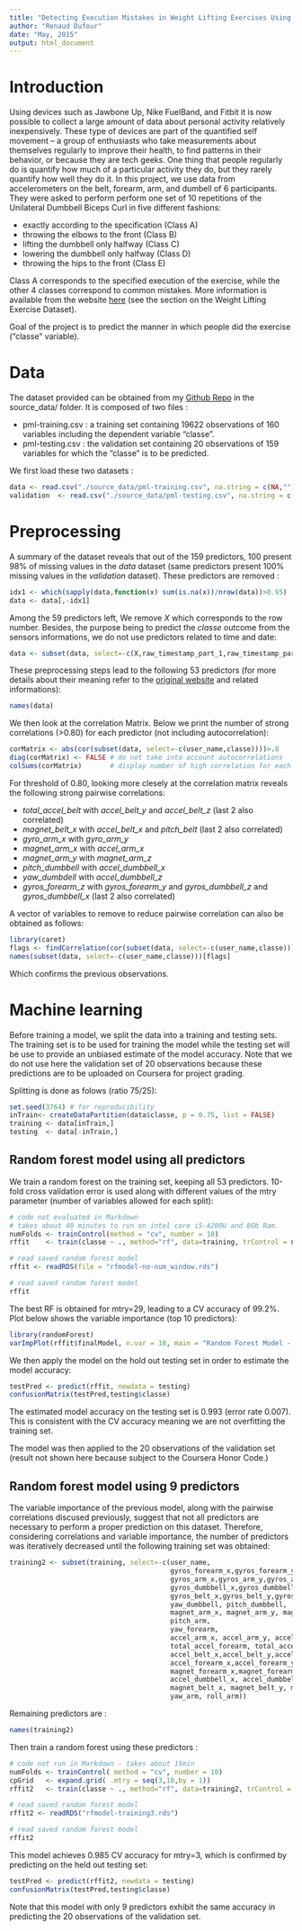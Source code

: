 ```yaml
---
title: "Detecting Execution Mistakes in Weight Lifting Exercises Using On-body sensing and Machine Learning"
author: "Renaud Dufour"
date: "May, 2015"
output: html_document
---
```


# Introduction

Using devices such as Jawbone Up, Nike FuelBand, and Fitbit it is now possible to collect a large amount of 
data about personal activity relatively inexpensively. These type of devices are part of the quantified self
movement – a group of enthusiasts who take measurements about themselves regularly to improve their
health, to find patterns in their behavior, or because they are tech geeks. One thing that people regularly do
is quantify how much of a particular activity they do, but they rarely quantify how well they do it.
In this project, we use data from accelerometers on the belt, forearm, arm, and dumbell of 6
participants. They were asked to perform perform one set of 10 repetitions of the Unilateral Dumbbell Biceps Curl in five different fashions:

* exactly according to the specification (Class A)
* throwing the elbows to the front (Class B)
* lifting the dumbbell only halfway (Class C)
* lowering the dumbbell only halfway (Class D)
* throwing the hips to the front (Class E)

Class A corresponds to the specified execution of the exercise, while the other 4 classes correspond to common mistakes.
More information is available from the website [here](http://groupware.les.inf.puc-rio.br/har]) (see the section on the Weight Lifting Exercise Dataset).

Goal of the project is to predict the manner in which people did the exercise ("classe" variable).

# Data

The dataset provided can be obtained from my [Github Repo](https://github.com/duf59/plm_project) in the source_data/ folder.
It is composed of two files : 

* pml-training.csv : a training set containing 19622 observations of 160 variables including the dependent variable "classe".
* pml-testing.csv : the validation set containing 20 observations of 159 variables for which the "classe" is to be predicted.

We first load these two datasets :

```r
data <- read.csv("./source_data/pml-training.csv", na.string = c(NA,""))
validation  <- read.csv("./source_data/pml-testing.csv", na.string = c(NA,""))
```

# Preprocessing

A summary of the dataset reveals that out of the 159 predictors, 100 present 98% of missing values in the *data* dataset (same predictors present 100% missing values in the *validation* dataset). These predictors are removed :

```r
idx1 <- which(sapply(data,function(x) sum(is.na(x))/nrow(data))>0.95)
data <- data[,-idx1]
```

Among the 59 predictors left, We remove *X* which corresponds to the row number.
Besides, the purpose being to predict the *classe* outcome from the sensors informations,
we do not use predictors related to time and date:

```r
data <- subset(data, select=-c(X,raw_timestamp_part_1,raw_timestamp_part_2,cvtd_timestamp,new_window,num_window))
```

These preprocessing steps lead to the following 53 predictors (for more details about their meaning refer to the [original website](http://groupware.les.inf.puc-rio.br/har]) and related informations):

```r
names(data)
```

We then look at the correlation Matrix. Below we print the number of strong correlations (>0.80) for each predictor (not including autocorrelation):

```r
corMatrix <- abs(cor(subset(data, select=-c(user_name,classe))))>.8
diag(corMatrix) <- FALSE # do not take into account autocorrelations
colSums(corMatrix)       # display number of high correlation for each variable
```

For threshold of 0.80, looking more clesely at the correlation matrix reveals the following strong pairwise correlations:

* *total_accel_belt* with *accel_belt_y* and *accel_belt_z* (last 2 also correlated)
* *magnet_belt_x* with *accel_belt_x* and *pitch_belt* (last 2 also correlated)
* *gyro_arm_x* with *gyro_arm_y*
* *magnet_arm_x* with *accel_arm_x*
* *magnet_arm_y* with *magnet_arm_z*
* *pitch_dumbbell* with *accel_dumbbell_x*
* *yaw_dumbdell* with *accel_dumbbell_z*
* *gyros_forearm_z* with *gyros_forearm_y* and *gyros_dumbbell_z* and *gyros_dumbbell_x* (last 2 also correlated)

A vector of variables to remove to reduce pairwise correlation can also be obtained as follows:

```r
library(caret)
flags <- findCorrelation(cor(subset(data, select=-c(user_name,classe))),cutoff = .80)
names(subset(data, select=-c(user_name,classe)))[flags]
```

Which confirms the previous observations.

# Machine learning

Before training a model, we split the data into a training and testing sets.
The training set is to be used for training the model while the testing set will be use to provide an unbiased estimate
of the model accuracy.
Note that we do not use here the validation set of 20 observations because these predictions are to be uploaded on Coursera for project grading.

Splitting is done as folows (ratio 75/25):

```r
set.seed(3764) # for reproducibility
inTrain<- createDataPartition(data$classe, p = 0.75, list = FALSE)
training <- data[inTrain,]
testing  <- data[-inTrain,]
```

## Random forest model using all predictors

We train a random forest on the training set, keeping all 53 predictors.
10-fold cross validation error is used along with different values of the mtry parameter (number of variables allowed for each split):

```r
# code not evaluated in Markdown
# takes about 40 minutes to run on intel core i5-4200U and 8Gb Ram.
numFolds <- trainControl(method = "cv", number = 10)
rffit    <- train(classe ~ ., method="rf", data=training, trControl = numFolds)
```
```r
# read saved random forest model
rffit <- readRDS(file = "rfmodel-no-num_window.rds")
```
```r
# read saved random forest model
rffit
```

The best RF is obtained for mtry=29, leading to a CV accuracy of 99.2%.
Plot below shows the variable importance (top 10 predictors):

```r
library(randomForest)
varImpPlot(rffit$finalModel, n.var = 10, main = "Random Forest Model - top 10 predictors")
```

We then apply the model on the hold out testing set in order to estimate the model accuracy:

```r
testPred <- predict(rffit, newdata = testing)
confusionMatrix(testPred,testing$classe)
```

The estimated model accuracy on the testing set is 0.993 (error rate 0.007).
This is consistent with the CV accuracy meaning we are not overfitting the training set.

The model was then applied to the 20 observations of the validation set (result not shown here because subject to the Coursera Honor Code.)

## Random forest model using 9 predictors

The variable importance of the previous model, along with the pairwise correlations discused previously, suggest that not all predictors are necessary to perform a proper prediction on this dataset. Therefore, considering correlations and variable importance, the number of predictors was iteratively decreased until the following training set was obtained:

```r
training2 <- subset(training, select=-c(user_name,
                                        gyros_forearm_x,gyros_forearm_y,gyros_forearm_z,
                                        gyros_arm_x,gyros_arm_y,gyros_arm_z,
                                        gyros_dumbbell_x,gyros_dumbbell_y,gyros_dumbbell_z,
                                        gyros_belt_x,gyros_belt_y,gyros_belt_z,
                                        yaw_dumbbell, pitch_dumbbell,
                                        magnet_arm_x, magnet_arm_y, magnet_arm_z,
                                        pitch_arm,
                                        yaw_forearm,
                                        accel_arm_x, accel_arm_y, accel_arm_z,
                                        total_accel_forearm, total_accel_arm, total_accel_belt, total_accel_dumbbell,
                                        accel_belt_x,accel_belt_y,accel_belt_z,
                                        accel_forearm_x,accel_forearm_y,accel_forearm_z,
                                        magnet_forearm_x,magnet_forearm_y,magnet_forearm_z,
                                        accel_dumbbell_x, accel_dumbbell_y, accel_dumbbell_z,
                                        magnet_belt_x, magnet_belt_y, magnet_belt_z,
                                        yaw_arm, roll_arm))

```

Remaining predictors are :

```r
names(training2)
```

Then train a random forest using these predictors :

```r
# code not run in Markdown - takes about 15min
numFolds <- trainControl( method = "cv", number = 10)
cpGrid   <- expand.grid( .mtry = seq(3,10,by = 1))
rffit2   <- train(classe ~ ., method="rf", data=training2, trControl = numFolds, tuneGrid = cpGrid)
```
```r
# read saved random forest model
rffit2 <- readRDS("rfmodel-training3.rds")
```
```r
# read saved random forest model
rffit2
```

This model achieves 0.985 CV accuracy for mtry=3, which is confirmed by predicting on the held out testing set:

```r
testPred <- predict(rffit2, newdata = testing)
confusionMatrix(testPred,testing$classe)
```

Note that this model with only 9 predictors exhibit the same accuracy in predicting the 20 observations of the validation set.
